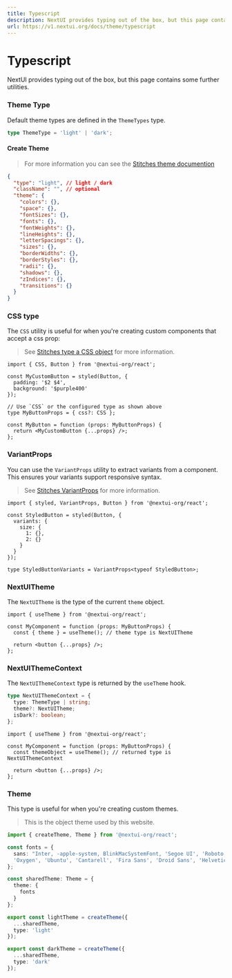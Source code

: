 ```yaml
---
title: Typescript
description: NextUI provides typing out of the box, but this page contains some further utilities.
url: https://v1.nextui.org/docs/theme/typescript
---
```


# Typescript

NextUI provides typing out of the box, but this page contains some further utilities.

<CarbonAd />

<Spacer y={2} />

### Theme Type

Default theme types are defined in the `ThemeTypes` type.

```ts
type ThemeType = 'light' | 'dark';
```

#### Create Theme

> For more information you can see the [Stitches theme documention](https://stitches.dev/docs/api#theme)

```json
{
  "type": "light", // light / dark
  "className": "", // optional
  "theme": {
    "colors": {},
    "space": {},
    "fontSizes": {},
    "fonts": {},
    "fontWeights": {},
    "lineHeights": {},
    "letterSpacings": {},
    "sizes": {},
    "borderWidths": {},
    "borderStyles": {},
    "radii": {},
    "shadows": {},
    "zIndices": {},
    "transitions": {}
  }
}
```

### CSS type

The `CSS` utility is useful for when you're creating custom components that accept a css prop:

> See [Stitches type a CSS object](https://stitches.dev/docs/typescript#type-a-css-object) for more information.

```tsx
import { CSS, Button } from '@nextui-org/react';

const MyCustomButton = styled(Button, {
  padding: '$2 $4',
  background: '$purple400'
});

// Use `CSS` or the configured type as shown above
type MyButtonProps = { css?: CSS };

const MyButton = function (props: MyButtonProps) {
  return <MyCustomButton {...props} />;
};
```

### VariantProps

You can use the `VariantProps` utility to extract variants from a component. This ensures your variants support responsive syntax.

> See [Stitches VariantProps](https://stitches.dev/docs/typescript#extract-variants-from-a-component) for more information.

```tsx
import { styled, VariantProps, Button } from '@nextui-org/react';

const StyledButton = styled(Button, {
  variants: {
    size: {
      1: {},
      2: {}
    }
  }
});

type StyledButtonVariants = VariantProps<typeof StyledButton>;
```

### NextUITheme

The `NextUITheme` is the type of the current `theme` object.

```tsx
import { useTheme } from '@nextui-org/react';

const MyComponent = function (props: MyButtonProps) {
  const { theme } = useTheme(); // theme type is NextUITheme

  return <button {...props} />;
};
```

### NextUIThemeContext

The `NextUIThemeContext` type is returned by the `useTheme` hook.

```ts
type NextUIThemeContext = {
  type: ThemeType | string;
  theme?: NextUITheme;
  isDark?: boolean;
};
```

```tsx
import { useTheme } from '@nextui-org/react';

const MyComponent = function (props: MyButtonProps) {
  const themeObject = useTheme(); // returned type is NextUIThemeContext

  return <button {...props} />;
};
```

### Theme

This type is useful for when you're creating custom themes.

> This is the object theme used by this website.

```ts
import { createTheme, Theme } from '@nextui-org/react';

const fonts = {
  sans: "Inter, -apple-system, BlinkMacSystemFont, 'Segoe UI', 'Roboto',
  'Oxygen', 'Ubuntu', 'Cantarell', 'Fira Sans', 'Droid Sans', 'Helvetica Neue', sans-serif;",
};

const sharedTheme: Theme = {
  theme: {
    fonts
  }
};

export const lightTheme = createTheme({
  ...sharedTheme,
  type: 'light'
});

export const darkTheme = createTheme({
  ...sharedTheme,
  type: 'dark'
});
```
